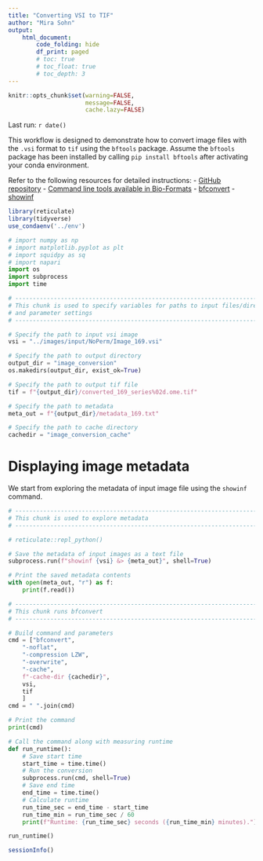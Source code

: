 ```yaml
---
title: "Converting VSI to TIF"
author: "Mira Sohn"
output:
    html_document:
        code_folding: hide
        df_print: paged
        # toc: true
        # toc_float: true
        # toc_depth: 3
---
```


```r
knitr::opts_chunk$set(warning=FALSE,
                      message=FALSE,
                      cache.lazy=FALSE)
```

Last run: `r date()`

This workflow is designed to demonstrate how to convert image files with the `.vsi`
format to `tif` using the `bftools` package. Assume the `bftools` package has been
installed by calling `pip install bftools` after activating your conda environment.

Refer to the following resources for detailed instructions:
- [GitHub repository](https://github.com/BobDotCom/bftools)
- [Command line tools available in Bio-Formats](https://bio-formats.readthedocs.io/en/stable/users/comlinetools/index.html)
- [bfconvert](https://bio-formats.readthedocs.io/en/stable/users/comlinetools/conversion.html)
- [showinf](https://bio-formats.readthedocs.io/en/stable/users/comlinetools/display.html)

```r
library(reticulate)
library(tidyverse)
use_condaenv('../env')
```

```python
# import numpy as np
# import matplotlib.pyplot as plt
# import squidpy as sq
# import napari
import os
import subprocess
import time
```

```python

# ------------------------------------------------------------------------------
# This chunk is used to specify variables for paths to input files/directories
# and parameter settings
# ------------------------------------------------------------------------------

# Specify the path to input vsi image
vsi = "../images/input/NoPerm/Image_169.vsi"

# Specify the path to output directory
output_dir = "image_conversion"
os.makedirs(output_dir, exist_ok=True)

# Specify the path to output tif file
tif = f"{output_dir}/converted_169_series%02d.ome.tif"

# Specify the path to metadata
meta_out = f"{output_dir}/metadata_169.txt"

# Specify the path to cache directory
cachedir = "image_conversion_cache"

```

# Displaying image metadata

We start from exploring the metadata of input image file using the `showinf` 
command.


```python

# ------------------------------------------------------------------------------
# This chunk is used to explore metadata
# ------------------------------------------------------------------------------

# reticulate::repl_python()

# Save the metadata of input images as a text file
subprocess.run(f"showinf {vsi} &> {meta_out}", shell=True)

# Print the saved metadata contents
with open(meta_out, "r") as f:
    print(f.read())

```

```python

# ------------------------------------------------------------------------------
# This chunk runs bfconvert
# ------------------------------------------------------------------------------

# Build command and parameters
cmd = ["bfconvert",
    "-noflat",
    "-compression LZW",
    "-overwrite",
    "-cache",
    f"-cache-dir {cachedir}", 
    vsi,
    tif
    ]
cmd = " ".join(cmd)

# Print the command
print(cmd)

# Call the command along with measuring runtime
def run_runtime(): 
    # Save start time
    start_time = time.time()
    # Run the conversion
    subprocess.run(cmd, shell=True)
    # Save end time
    end_time = time.time()
    # Calculate runtime
    run_time_sec = end_time - start_time
    run_time_min = run_time_sec / 60
    print(f"Runtime: {run_time_sec} seconds ({run_time_min} minutes).")

run_runtime()
```

```r
sessionInfo()
```
